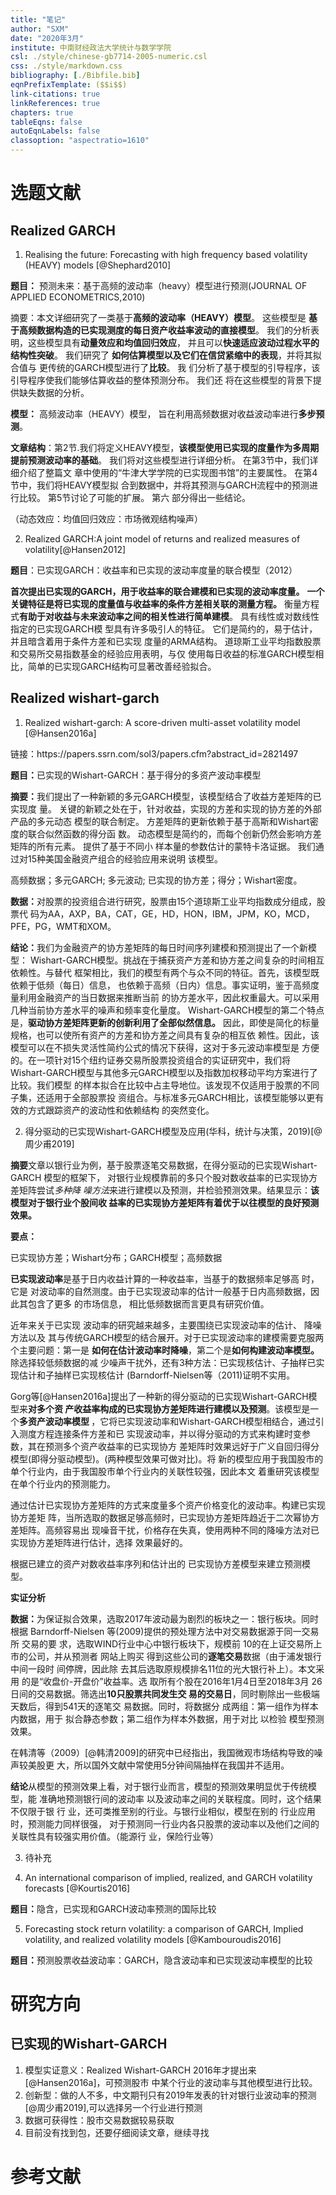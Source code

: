 ```yaml
---
title: "笔记"
author: "SXM"
date: "2020年3月"
institute: 中南财经政法大学统计与数学学院
csl: ./style/chinese-gb7714-2005-numeric.csl
css: ./style/markdown.css
bibliography: [./Bibfile.bib]
eqnPrefixTemplate: ($$i$$)
link-citations: true
linkReferences: true
chapters: true
tableEqns: false
autoEqnLabels: false
classoption: "aspectratio=1610"
---
```




# 选题文献
## Realized GARCH
1. Realising the future: Forecasting with high frequency based volatility
   (HEAVY) models [@Shephard2010]

**题目：** 预测未来：基于高频的波动率（heavy）模型进行预测(JOURNAL OF APPLIED
ECONOMETRICS,2010)

摘要：本文详细研究了一类基于**高频的波动率（HEAVY）模型**。 这些模型是
**基于高频数据构造的已实现测度的每日资产收益率波动的直接模型**。 
我们的分析表明，这些模型具有**动量效应和均值回归效应**，
并且可以**快速适应波动过程水平的结构性突破**。 我们研究了
**如何估算模型以及它们在信贷紧缩中的表现**，并将其拟合值与
更传统的GARCH模型进行了**比较**。 我
们分析了基于模型的引导程序，该引导程序使我们能够估算收益的整体预测分布。 我们还
将在这些模型的背景下提供缺失数据的分析。

**模型：**  高频波动率（HEAVY）模型，
旨在利用高频数据对收益波动率进行**多步预测**。

**文章结构**：第2节.我们将定义HEAVY模型，**该模型使用已实现的度量作为多周期提前预测波动率的基础**。 
我们将对这些模型进行详细分析。 在第3节中，我们详细介绍了整篇文
章中使用的“牛津大学学院的已实现图书馆”的主要属性。 在第4节中，我们将HEAVY模型拟
合到数据中，并将其预测与GARCH流程中的预测进行比较。 第5节讨论了可能的扩展。 第六
部分得出一些结论。

（动态效应：均值回归效应：市场微观结构噪声）

2. Realized GARCH:A joint model of returns and realized measures of
   volatility[@Hansen2012]

**题目**：已实现GARCH：收益率和已实现的波动率度量的联合模型（2012）

**首次提出已实现的GARCH，用于收益率的联合建模和已实现的波动率度量。**
**一个关键特征是将已实现的度量值与收益率的条件方差相关联的测量方程。** 
衡量方程式**有助于对收益与未来波动率之间的相关性进行简单建模**。 
具有线性或对数线性指定的已实现GARCH模
型具有许多吸引人的特征。 它们是简约的，易于估计，并且暗含着用于条件方差和已实现
度量的ARMA结构。 道琼斯工业平均指数股票和交易所交易指数基金的经验应用表明，与仅
使用每日收益的标准GARCH模型相比，简单的已实现GARCH结构可显著改善经验拟合。

## Realized wishart-garch
1. Realized wishart-garch: A score-driven multi-asset volatility model [@Hansen2016a]

链接：https://papers.ssrn.com/sol3/papers.cfm?abstract_id=2821497

**题目：**已实现的Wishart-GARCH：基于得分的多资产波动率模型

**摘要：**我们提出了一种新颖的多元GARCH模型，该模型结合了收益方差矩阵的已实现度
量。 关键的新颖之处在于，针对收益，实现的方差和实现的协方差的外部产品的多元动态
模型的联合制定。 方差矩阵的更新依赖于基于高斯和Wishart密度的联合似然函数的得分函
数。 动态模型是简约的，而每个创新仍然会影响方差矩阵的所有元素。 提供了基于不同小
样本量的参数估计的蒙特卡洛证据。 我们通过对15种美国金融资产组合的经验应用来说明
该模型。

高频数据；多元GARCH; 多元波动; 已实现的协方差；得分；Wishart密度。

**数据：**对股票的投资组合进行研究，股票由15个道琼斯工业平均指数成分组成，股票代
码为AA，AXP，BA，CAT，GE，HD，HON，IBM，JPM，KO，MCD，PFE，PG，WMT和XOM。 

**结论：**我们为金融资产的协方差矩阵的每日时间序列建模和预测提出了一个新模型：
Wishart-GARCH模型。挑战在于捕获资产方差和协方差之间复杂的时间相互依赖性。与替代
框架相比，我们的模型有两个与众不同的特征。首先，该模型既依赖于低频（每日）信息，
也依赖于高频（日内）信息。事实证明，鉴于高频度量利用金融资产的当日数据来推断当前
的协方差水平，因此权重最大。可以采用几种当前协方差水平的噪声和频率变化量度。
Wishart-GARCH模型的第二个特点是，**驱动协方差矩阵更新的创新利用了全部似然信息。**
因此，即使是简化的标量规格，也可以使所有资产的方差和协方差之间具有复杂的相互依
赖性。因此，该模型可以在不损失灵活性简约公式的情况下获得，这对于多元波动率模型是
方便的。在一项针对15个纽约证券交易所股票投资组合的实证研究中，我们将
Wishart-GARCH模型与其他多元GARCH模型以及指数加权移动平均方案进行了比较。我们模型
的样本拟合在比较中占主导地位。该发现不仅适用于股票的不同子集，还适用于全部股票投
资组合。与标准多元GARCH相比，该模型能够以更有效的方式跟踪资产的波动性和依赖结构
的突然变化。

2. 得分驱动的已实现Wishart-GARCH模型及应用(华科，统计与决策，2019)[@周少甫2019]

**摘要**文章以银行业为例，基于股票逐笔交易数据，在得分驱动的已实现Wishart-GARCH
模型的框架下， 对银行业规模靠前的多只个股对数收益率的已实现协方差矩阵尝试*多种降
噪方法*来进行建模以及预测，并检验预测效果。结果显示：**该模型对于银行业个股间收
益率的已实现协方差矩阵有着优于以往模型的良好预测效果。** 

**要点：**

已实现协方差；Wishart分布；GARCH模型；高频数据 

**已实现波动率**是基于日内收益计算的一种收益率，当基于的数据频率足够高 时，它是
对波动率的自然测度。由于已实现波动率的估计一般基于日内高频数据，因此其包含了更多
的市场信息， 相比低频数据而言更具有研究价值。

近年来关于已实现 波动率的研究越来越多，主要围绕已实现波动率的估计、 降噪方法以及
其与传统GARCH模型的结合展开。对于已实现波动率的建模需要克服两个主要问题：第一是
**如何在估计波动率时降噪**，第二个是**如何构建波动率模型。**除选择较低频数据的减
少噪声干扰外，还有3种方法：已实现核估计、子抽样已实现估计和子抽样已实现核估计
(Barndorff-Nielsen等（2011)证明不实用。

Gorg等[@Hansen2016a]提出了一种新的得分驱动的已实现Wishart-GARCH模型来**对多个资
产收益率构成的已实现协方差矩阵进行建模以及预测**。该模型是一个**多资产波动率模型
**，它将已实现波动率和Wishart-GARCH模型相结合，通过引入测度方程连接条件方差和已
实现波动率，并以得分驱动的方式来构建时变参数，其在预测多个资产收益率的已实现协方
差矩阵时效果远好于广义自回归得分模型(即得分驱动模型)。(两种模型效果可做对比)。将
新的模型应用于我国股市的单个行业内，由于我国股市单个行业内的关联性较强，因此本文
着重研究该模型在单个行业内的预测能力。

通过估计已实现协方差矩阵的方式来度量多个资产价格变化的波动率。构建已实现协方差矩
阵，当所选取的数据足够高频时，已实现协方差矩阵趋近于二次幂协方差矩阵。高频容易出
现噪音干扰，价格存在失真，使用两种不同的降噪方法对已实现协方差矩阵进行估计，选择
效果最好的。

根据已建立的资产对数收益率序列和估计出的 已实现协方差模型来建立预测模型。

**实证分析**

**数据：**为保证拟合效果，选取2017年波动最为剧烈的板块之一：银行板块。同时根据
Barndorff-Nielsen 等(2009)提供的预处理方法中对交易数据源于同一交易所 交易的要
求，选取WIND行业中心中银行板块下，规模前 10的在上证交易所上市的公司，并从预测者
网站上购买 得到这些公司的**逐笔交易**数据（由于浦发银行中间一段时 间停牌，因此除
去其后选取原规模排名11位的光大银行补上）。本文采用 的是“收盘价-开盘价”收益率。选
取所有个股在2016年1月4日至2018年3月 26日间的交易数据。筛选出**10只股票共同发生交
易的交易日**，同时剔除出一些极端天数后，得到541天的逐笔交 易数据。同时，将数据分
成两组：第一组作为样本内数据，用于 拟合静态参数；第二组作为样本外数据，用于对比
以检验 模型预测效果。

在韩清等（2009）[@韩清2009]的研究中已经指出，我国微观市场结构导致的噪声较美股更
大，所以国外文献中常使用5分钟间隔抽样在我国并不适用。

**结论**从模型的预测效果上看，对于银行业而言，模型的预测效果明显优于传统模型，能
准确地预测银行间的波动率 以及波动率之间的关联程度。同时，这个结果不仅限于银 行
业，还可类推至别的行业。与银行业相似，模型在别的 行业应用时，预测能力同样很强，
对于预测同一行业内各只股票的波动率以及他们之间的关联性具有较强实用价值。（能源行
业，保险行业等）

3. 待补充

4. An international comparison of implied, realized, and GARCH volatility
   forecasts [@Kourtis2016]

**题目：**隐含，已实现和GARCH波动率预测的国际比较



5. Forecasting stock return volatility: a comparison of GARCH, Implied
   volatility, and realized volatility models [@Kambouroudis2016]

**题目：**预测股票收益波动率：GARCH，隐含波动率和已实现波动率模型的比较





# 研究方向
## 已实现的Wishart-GARCH
1. 模型实证意义：Realized Wishart-GARCH 2016年才提出来[@Hansen2016a]，可预测股市
   中某个行业的波动率与其他模型进行比较。
2. 创新型：做的人不多，中文期刊只有2019年发表的针对银行业波动率的预测[@周少甫2019],可以选择另一个行业进行预测
3. 数据可获得性：股市交易数据较易获取
4. 目前没有找到包，还要仔细阅读文章，继续寻找




## 







# 参考文献
[//]: # (\bibliography{Bibfile})